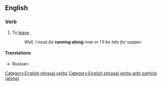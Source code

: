 ==English==

===Verb===
{{en-verb|runs along|running along|ran along|run along}}

# To [[leave]].
#: ''Well, I must be '''running along''' now or I'll be late for supper.''

====Translations====
{{trans-top|To leave}}
* Russian: {{t+|ru|уходи́ть}}
{{trans-mid}}
{{trans-bottom}}

[[Category:English phrasal verbs]]
[[Category:English phrasal verbs with particle (along)]]